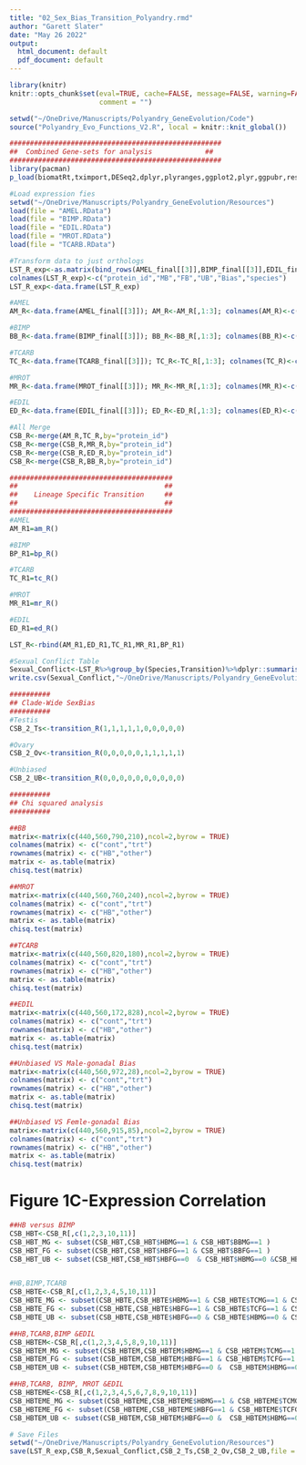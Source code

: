 ```yaml
---
title: "02_Sex_Bias_Transition_Polyandry.rmd"
author: "Garett Slater"
date: "May 26 2022"
output:
  html_document: default
  pdf_document: default
---
```


```r
library(knitr)
knitr::opts_chunk$set(eval=TRUE, cache=FALSE, message=FALSE, warning=FALSE, 
                      comment = "")
```


```r
setwd("~/OneDrive/Manuscripts/Polyandry_GeneEvolution/Code")
source("Polyandry_Evo_Functions_V2.R", local = knitr::knit_global())
```

```r
####################################################
##  Combined Gene-sets for analysis             ##
####################################################
library(pacman)
p_load(biomatRt,tximport,DESeq2,dplyr,plyranges,ggplot2,plyr,ggpubr,reshape2,UpSetR,tispec,tidyverse,rstatix,readxl)

#Load expression fies
setwd("~/OneDrive/Manuscripts/Polyandry_GeneEvolution/Resources")
load(file = "AMEL.RData")
load(file = "BIMP.RData")
load(file = "EDIL.RData")
load(file = "MROT.RData")
load(file = "TCARB.RData")

#Transform data to just orthologs
LST_R_exp<-as.matrix(bind_rows(AMEL_final[[3]],BIMP_final[[3]],EDIL_final[[3]],MROT_final[[3]],TCARB_final[[3]])) 
colnames(LST_R_exp)<-c("protein_id","MB","FB","UB","Bias","species")
LST_R_exp<-data.frame(LST_R_exp)
```


```r
#AMEL
AM_R<-data.frame(AMEL_final[[3]]); AM_R<-AM_R[,1:3]; colnames(AM_R)<-c("protein_id","HBFG","HBMG")

#BIMP
BB_R<-data.frame(BIMP_final[[3]]); BB_R<-BB_R[,1:3]; colnames(BB_R)<-c("protein_id","BBFG","BBMG")

#TCARB
TC_R<-data.frame(TCARB_final[[3]]); TC_R<-TC_R[,1:3]; colnames(TC_R)<-c("protein_id","TCFG","TCMG")

#MROT
MR_R<-data.frame(MROT_final[[3]]); MR_R<-MR_R[,1:3]; colnames(MR_R)<-c("protein_id","MRFG","MRMG")

#EDIL
ED_R<-data.frame(EDIL_final[[3]]); ED_R<-ED_R[,1:3]; colnames(ED_R)<-c("protein_id","EDFG","EDMG")

#All Merge
CSB_R<-merge(AM_R,TC_R,by="protein_id")
CSB_R<-merge(CSB_R,MR_R,by="protein_id")
CSB_R<-merge(CSB_R,ED_R,by="protein_id")
CSB_R<-merge(CSB_R,BB_R,by="protein_id")
```


```r
########################################
##                                    ##       
##    Lineage Specific Transition     ##
##                                    ## 
########################################
#AMEL
AM_R1=am_R()

#BIMP
BP_R1=bp_R()

#TCARB
TC_R1=tc_R()

#MROT
MR_R1=mr_R()

#EDIL
ED_R1=ed_R()

LST_R<-rbind(AM_R1,ED_R1,TC_R1,MR_R1,BP_R1)

#Sexual Conflict Table
Sexual_Conflict<-LST_R%>%group_by(Species,Transition)%>%dplyr::summarise(N=length(Transition))
write.csv(Sexual_Conflict,"~/OneDrive/Manuscripts/Polyandry_GeneEvolution/Resources/Sexual_Conflict.csv")
```


```r
##########
## Clade-Wide SexBias
##########
#Testis
CSB_2_Ts<-transition_R(1,1,1,1,1,0,0,0,0,0)

#Ovary
CSB_2_Ov<-transition_R(0,0,0,0,0,1,1,1,1,1)

#Unbiased
CSB_2_UB<-transition_R(0,0,0,0,0,0,0,0,0,0)

```

```r
##########
## Chi squared analysis
##########

##BB
matrix<-matrix(c(440,560,790,210),ncol=2,byrow = TRUE)
colnames(matrix) <- c("cont","trt")
rownames(matrix) <- c("HB","other")
matrix <- as.table(matrix)
chisq.test(matrix)

##MROT
matrix<-matrix(c(440,560,760,240),ncol=2,byrow = TRUE)
colnames(matrix) <- c("cont","trt")
rownames(matrix) <- c("HB","other")
matrix <- as.table(matrix)
chisq.test(matrix)

##TCARB
matrix<-matrix(c(440,560,820,180),ncol=2,byrow = TRUE)
colnames(matrix) <- c("cont","trt")
rownames(matrix) <- c("HB","other")
matrix <- as.table(matrix)
chisq.test(matrix)

##EDIL
matrix<-matrix(c(440,560,172,828),ncol=2,byrow = TRUE)
colnames(matrix) <- c("cont","trt")
rownames(matrix) <- c("HB","other")
matrix <- as.table(matrix)
chisq.test(matrix)

##Unbiased VS Male-gonadal Bias
matrix<-matrix(c(440,560,972,28),ncol=2,byrow = TRUE)
colnames(matrix) <- c("cont","trt")
rownames(matrix) <- c("HB","other")
matrix <- as.table(matrix)
chisq.test(matrix)

##Unbiased VS Femle-gonadal Bias
matrix<-matrix(c(440,560,915,85),ncol=2,byrow = TRUE)
colnames(matrix) <- c("cont","trt")
rownames(matrix) <- c("HB","other")
matrix <- as.table(matrix)
chisq.test(matrix)
```

# Figure 1C-Expression Correlation
```r
##HB versus BIMP   
CSB_HBT<-CSB_R[,c(1,2,3,10,11)]
CSB_HBT_MG <- subset(CSB_HBT,CSB_HBT$HBMG==1 & CSB_HBT$BBMG==1 )
CSB_HBT_FG <- subset(CSB_HBT,CSB_HBT$HBFG==1 & CSB_HBT$BBFG==1 )
CSB_HBT_UB <- subset(CSB_HBT,CSB_HBT$HBFG==0  & CSB_HBT$HBMG==0 &CSB_HBT$BBFG==0 &CSB_HBT$BBMG==0 )


#HB,BIMP,TCARB  
CSB_HBTE<-CSB_R[,c(1,2,3,4,5,10,11)]
CSB_HBTE_MG <- subset(CSB_HBTE,CSB_HBTE$HBMG==1 & CSB_HBTE$TCMG==1 & CSB_HBTE$BBMG==1)
CSB_HBTE_FG <- subset(CSB_HBTE,CSB_HBTE$HBFG==1 & CSB_HBTE$TCFG==1 & CSB_HBTE$BBFG==1)
CSB_HBTE_UB <- subset(CSB_HBTE,CSB_HBTE$HBFG==0 & CSB_HBTE$HBMG==0 & CSB_HBTE$TCFG==0 &  CSB_HBTE$TCMG==0 & CSB_HBTE$BBFG==0 & CSB_HBTE$BBMG==0)

##HB,TCARB,BIMP &EDIL          
CSB_HBTEM<-CSB_R[,c(1,2,3,4,5,8,9,10,11)]
CSB_HBTEM_MG <- subset(CSB_HBTEM,CSB_HBTEM$HBMG==1 & CSB_HBTEM$TCMG==1 & CSB_HBTEM$EDMG==1 & CSB_HBTEM$BBMG==1)
CSB_HBTEM_FG <- subset(CSB_HBTEM,CSB_HBTEM$HBFG==1 & CSB_HBTEM$TCFG==1 & CSB_HBTEM$EDFG==1 & CSB_HBTEM$BBFG==1)
CSB_HBTEM_UB <- subset(CSB_HBTEM,CSB_HBTEM$HBFG==0 &  CSB_HBTEM$HBMG==0 & CSB_HBTEM$TCFG==0 &  CSB_HBTEM$TCMG==0 & CSB_HBTEM$EDFG==0 &  CSB_HBTEM$EDMG==0 & CSB_HBTEM$BBFG==0 & CSB_HBTEM$BBMG==0)

##HB,TCARB, BIMP, MROT &EDIL          
CSB_HBTEME<-CSB_R[,c(1,2,3,4,5,6,7,8,9,10,11)]
CSB_HBTEME_MG <- subset(CSB_HBTEME,CSB_HBTEME$HBMG==1 & CSB_HBTEME$TCMG==1 & CSB_HBTEME$EDMG==1 & CSB_HBTEME$BBMG==1 & CSB_HBTEME$MRMG==1)
CSB_HBTEME_FG <- subset(CSB_HBTEME,CSB_HBTEME$HBFG==1 & CSB_HBTEME$TCFG==1 & CSB_HBTEME$EDFG==1 & CSB_HBTEME$BBFG==1 & CSB_HBTEME$MRFG==1)
CSB_HBTEM_UB <- subset(CSB_HBTEM,CSB_HBTEM$HBFG==0 &  CSB_HBTEM$HBMG==0 & CSB_HBTEM$TCFG==0 &  CSB_HBTEM$TCMG==0 & CSB_HBTEM$EDFG==0 &  CSB_HBTEM$EDMG==0 & CSB_HBTEM$BBFG==0 & CSB_HBTEM$BBMG==0)
```


```r
# Save Files
setwd("~/OneDrive/Manuscripts/Polyandry_GeneEvolution/Resources")
save(LST_R_exp,CSB_R,Sexual_Conflict,CSB_2_Ts,CSB_2_Ov,CSB_2_UB,file = "Sex_Bias_Transition.RData")
```


